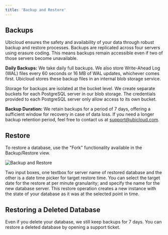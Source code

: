 ```yaml
---
title: 'Backup and Restore'
---
```


## Backups

Ubicloud ensures the safety and availability of your data through robust backup and restore processes. Backups are replicated across four servers using erasure coding. This means backups remain accessible even if two of those servers become unavailable.

**Daily Backups:** We take daily full backups. We also store Write-Ahead Log (WAL) files every 60 seconds or 16 MB of WAL updates, whichever comes first. Ubicloud stores these backup files in an internal blob storage service.

Storage for backups are isolated at the bucket level. We create separate buckets for each PostgreSQL server in our blob storage. The credentials provided to each PostgreSQL server only allow access to its own bucket.

**Backup Duration:** We retain backups for a period of 7 days, offering a sufficient window for recovery in case of data loss. If you need a longer backup retention period, feel free to contact us at [support@ubicloud.com](mailto:support@ubicloud.com).

## Restore

To restore a database, use the "Fork" functionality available in the Backup/Restore view.

![Backup and Restore](/managed-postgresql/backup-and-restore-1.png)

Two input boxes, one textbox for server name of restored database and the other is a date time picker for target restore time.
You can select the target date for the restore at per minute granularity; and specify the name for the new database server. This restore operation creates a new instance with the state of your database as it was at the selected point in time.

## Restoring a Deleted Database

Even if you delete your database, we still keep backups for 7 days. You can restore a deleted database by opening a support ticket.